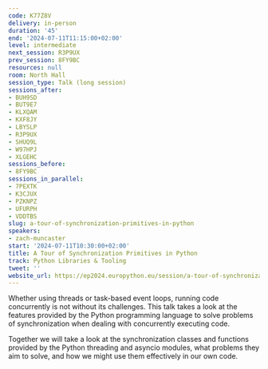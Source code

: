 ```yaml
---
code: K77Z8V
delivery: in-person
duration: '45'
end: '2024-07-11T11:15:00+02:00'
level: intermediate
next_session: R3P9UX
prev_session: 8FY9BC
resources: null
room: North Hall
session_type: Talk (long session)
sessions_after:
- BUH9SD
- BUT9E7
- KLXQAM
- KXF8JY
- LBYSLP
- R3P9UX
- SHUQ9L
- W97HPJ
- XLGEHC
sessions_before:
- 8FY9BC
sessions_in_parallel:
- 7PEXTK
- K3CJUX
- PZKNPZ
- UFURPH
- VDDTBS
slug: a-tour-of-synchronization-primitives-in-python
speakers:
- zach-muncaster
start: '2024-07-11T10:30:00+02:00'
title: A Tour of Synchronization Primitives in Python
track: Python Libraries & Tooling
tweet: ''
website_url: https://ep2024.europython.eu/session/a-tour-of-synchronization-primitives-in-python
---
```


Whether using threads or task-based event loops, running code concurrently is not without its challenges. This talk takes a look at the features provided by the Python programming language to solve problems of synchronization when dealing with concurrently executing code.

Together we will take a look at the synchronization classes and functions provided by the Python threading and asyncio modules, what problems they aim to solve, and how we might use them effectively in our own code.
